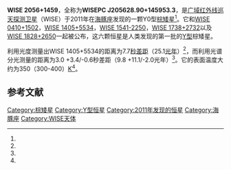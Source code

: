 {{Starbox begin
| name=WISEPC J205628.90+145953.3 }}
{{Starbox observe
| epoch=[[儒略日|MJD]] 55511.01<ref name="Kirkpatrick2011v1"/> 
| equinox=[[J2000|J2000]]<ref name="Kirkpatrick2011v1"/> 
| constell=[[海豚座|海豚座]]
| ra={{RA|20|56|28.88}}<ref name="Kirkpatrick2011v1">{{cite arXiv
  |last=Kirkpatrick |first=J. Davy
  |coauthors=Cushing; Gelino; Griffith; Skrutskie; Marsh; Wright; Mainzer; Eisenhardt; McLean; Thompson; Bauer; Benford; Bridge; Lake; Petty; Stanford; Tsai; Bailey; Beichman; Bochanski; Burgasser; Capak; Cruz; Hinz; Kartaltepe; Knox; Manohar; Masters; Morales-Calderónn; Prato; Rodigas; Salvato; Schurr; Scoville; Simcoe; Stapelfeldt; Stern; Stock; Vacca
  |title=The First Hundred Brown Dwarfs Discovered by the Wide-field Infrared Survey Explorer (WISE)
  |year=2011
  |eprint=1108.4677
  |version=v1
  |class=astro-ph.SR
  |accessdate=2011-08-23}}</ref>
| dec={{DEC|14|59|53.68}}<ref name="Kirkpatrick2011v1"/> 
| appmag_v=19.21 ± 0.07 (filter J)<ref name="Cushing2011v1">{{cite arXiv
  |last=Cushing |first=Michael C.
  |coauthors=Kirkpatrick; Gelino; Griffith; Skrutskie; Mainzer; Marsh; Beichman; Burgasser; Prato; Simcoe; Marley; Saumon; Freedman; Eisenhardt; Wright
  |title=THE DISCOVERY OF Y DWARFS USING DATA FROM THE WIDE-FIELD INFRARED SURVEY EXPLORER (WISE)
  |year=2011
  |eprint=1108.4678
  |version=v1
  |class=astro-ph.SR
  |accessdate=2011-08-23}}</ref>}}
{{Starbox character
| class=Y0<ref name="Kirkpatrick2011v1"/>
| b-v=
| u-b=
| variable=}}
{{Starbox astrometry
| prop_mo_ra=604<ref name="Kirkpatrick2011v1"/>
| prop_mo_dec=629<ref name="Kirkpatrick2011v1"/> }}
{{Starbox detail
| mass=20 (12—30) [[木星|木星]]质量<ref name="Cushing2011v1"/>
| radius=0.93 (0.86—1.01) [[木星|木星]]半径<ref name="Cushing2011v1"/>
| gravity=4.75 (4.5—5.0)<ref name="Cushing2011v1"/>
| temperature=350 (350—400)<ref name="Cushing2011v1"/> }}
{{Starbox catalog
| names= WISEPC J205628.90+145953.3<ref name="Kirkpatrick2011v1"/>, WISEPC J2056+1459<ref name="Cushing2011v1"/>, WISE J2056+1459<ref name="Kirkpatrick2011v1"/>}}
{{Starbox end}}
'''WISE 2056+1459'''，全称为'''WISEPC J205628.90+145953.3'''，是[[广域红外线巡天探测卫星|广域红外线巡天探测卫星]]（WISE）于2011年在[[海豚座|海豚座]]发现的一颗Y0型[[棕矮星|棕矮星]]<ref name="Kirkpatrick2011v1"/>。它和[[WISE_0410+1502|WISE 0410+1502]]，[[WISE_1405+5534|WISE 1405+5534]]，[[WISE_1541-2250|WISE 1541-2250]]，[[WISE_1738+2732|WISE 1738+2732]]以及[[WISE_1828+2650|WISE 1828+2650]]一起被公布，这六颗恒星是人类发现的第一批的[[恒星分类|Y型]]棕矮星。

利用光度测量出WISE 1405+5534的距离为7.7[[秒差距|秒差距]]（25.1[[光年|光年]]）<ref name="Kirkpatrick2011v1"/>，而利用光谱分光测量的距离为3.0 +3.4/-0.6秒差距（9.8 +11.1/-2.0光年）<ref name="Cushing2011v1"/>。它的表面温度大约为350（300-400）[[热力学温标|K]]<ref name="Cushing2011v1"/>。

== 参考文献 ==
{{reflist}}

{{Sky|20|56|28.88|+|14|59|53.68|9.8}}

[[Category:棕矮星|Category:棕矮星]]
[[Category:Y型恒星|Category:Y型恒星]]
[[Category:2011年发现的恒星|Category:2011年发现的恒星]]
[[Category:海豚座|Category:海豚座]]
[[Category:WISE天体|Category:WISE天体]]